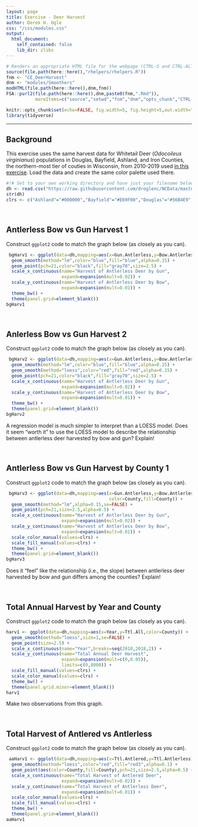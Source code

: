 ```yaml
---
layout: page
title: Exercise - Deer Harvest
author: Derek H. Ogle
css: "/css/modules.css"
output:
  html_document:
    self_contained: false
    lib_dir: zlibs
---
```


```r
# Renders an appropriate HTML file for the webpage (CTRL-S and CTRL-ALT-C)
source(file.path(here::here(),"rhelpers/rhelpers.R"))
fnm <- "CE_DeerHarvest"
dnm <- "modules/Smoothers"
modHTML(file.path(here::here(),dnm,fnm))
FSA::purl2(file.path(here::here(),dnm,paste0(fnm,".Rmd")),
           moreItems=c("source","setwd","fnm","dnm","opts_chunk","CTRL-S"))
```
```r
knitr::opts_chunk$set(echo=FALSE, fig.width=5, fig.height=5,out.width="60%",message=FALSE)
library(tidyverse)
```

----

## Background
This exercise uses the same harvest data for Whitetail Deer (*Odocoileus virginianus*) populations in Douglas, Bayfield, Ashland, and Iron Counties, the northern-most tier of couties in Wisconsin, from 2010-2019 used [in this exercise](../Means/CE_DeerHarvest.html). Load the data and create the same color palette used there.

```r
#!# Set to your own working directory and have just your filename below.
dh <- read.csv("https://raw.githubusercontent.com/droglenc/NCData/master/DeerHarvest.csv")
str(dh)
clrs <- c("Ashland"="#000000","Bayfield"="#E69F00","Douglas"="#56B4E9","Iron"="#009E73")
```

&nbsp;

## Antlerless Bow vs Gun Harvest 1
Construct `ggplot2` code to match the graph below (as closely as you can).

```r
 bgHarv1 <- ggplot(data=dh,mapping=aes(x=Gun.Antlerless,y=Bow.Antlerless)) +
  geom_smooth(method="lm",color="blue",fill="blue",alpha=0.15) +
  geom_point(pch=21,color="black",fill="gray70",size=2.5) +
  scale_x_continuous(name="Harvest of Antlerless Deer by Gun",
                     expand=expansion(mult=0.02)) +
  scale_y_continuous(name="Harvest of Antlerless Deer by Bow",
                     expand=expansion(mult=0.01)) +
  theme_bw() +
  theme(panel.grid=element_blank())
bgHarv1
```

&nbsp;


## Anlerless Bow vs Gun Harvest 2
Construct `ggplot2` code to match the graph below (as closely as you can).

```r
 bgHarv2 <- ggplot(data=dh,mapping=aes(x=Gun.Antlerless,y=Bow.Antlerless)) +
  geom_smooth(method="lm",color="blue",fill="blue",alpha=0.15) +
  geom_smooth(method="loess",color="red",fill="red",alpha=0.15) +
  geom_point(pch=21,color="black",fill="gray70",size=2.5) +
  scale_x_continuous(name="Harvest of Antlerless Deer by Gun",
                     expand=expansion(mult=0.02)) +
  scale_y_continuous(name="Harvest of Antlerless Deer by Bow",
                     expand=expansion(mult=0.01)) +
  theme_bw() +
  theme(panel.grid=element_blank())
bgHarv2
```

A regression model is much simpler to interpret than a LOESS model. Does it seem "worth it" to use the LOESS model to describe the relationship between antlerless deer harvested by bow and gun? Explain!

&nbsp;

## Antlerless Bow vs Gun Harvest by County 1
Construct `ggplot2` code to match the graph below (as closely as you can).

```r
 bgHarv3 <- ggplot(data=dh,mapping=aes(x=Gun.Antlerless,y=Bow.Antlerless,
                                       color=County,fill=County)) +
  geom_smooth(method="lm",alpha=0.15,se=FALSE) +
  geom_point(pch=21,size=2.5,alpha=0.5) +
  scale_x_continuous(name="Harvest of Antlerless Deer by Gun",
                     expand=expansion(mult=0.02)) +
  scale_y_continuous(name="Harvest of Antlerless Deer by Bow",
                     expand=expansion(mult=0.01)) +
  scale_color_manual(values=clrs) +
  scale_fill_manual(values=clrs) +
  theme_bw() +
  theme(panel.grid=element_blank())
bgHarv3
```

Does it "feel" like the relationship (i.e., the slope) between antlerless deer harvested by bow and gun differs among the counties? Explain!

&nbsp;

## Total Annual Harvest by Year and County
Construct `ggplot2` code to match the graph below (as closely as you can).

```r
harv1 <- ggplot(data=dh,mapping=aes(x=Year,y=Ttl.All,color=County)) +
  geom_smooth(method="loess",size=1,se=FALSE) +
  geom_point(size=2.5) +
  scale_x_continuous(name="Year",breaks=seq(2010,2018,2)) +
  scale_y_continuous(name="Total Annual Deer Harvest",
                     expand=expansion(mult=c(0,0.05)),
                     limits=c(0,8000)) +
  scale_fill_manual(values=clrs) +
  scale_color_manual(values=clrs) +
  theme_bw() +
  theme(panel.grid.minor=element_blank())
harv1
```

Make two observations from this graph.

&nbsp;

## Total Harvest of Antlered vs Antlerless
Construct `ggplot2` code to match the graph below (as closely as you can).

```r
 aaHarv1 <- ggplot(data=dh,mapping=aes(x=Ttl.Antlered,y=Ttl.Antlerless)) +
  geom_smooth(method="loess",color="red",fill="red3",alpha=0.1) +
  geom_point(aes(color=County,fill=County),pch=21,size=2.5,alpha=0.5) +
  scale_x_continuous(name="Total Harvest of Antlered Deer",
                     expand=expansion(mult=0.02)) +
  scale_y_continuous(name="Total Harvest of Antlerless Deer",
                     expand=expansion(mult=0.01)) +
  scale_color_manual(values=clrs) +
  scale_fill_manual(values=clrs) +
  theme_bw() +
  theme(panel.grid=element_blank())
aaHarv1
```
